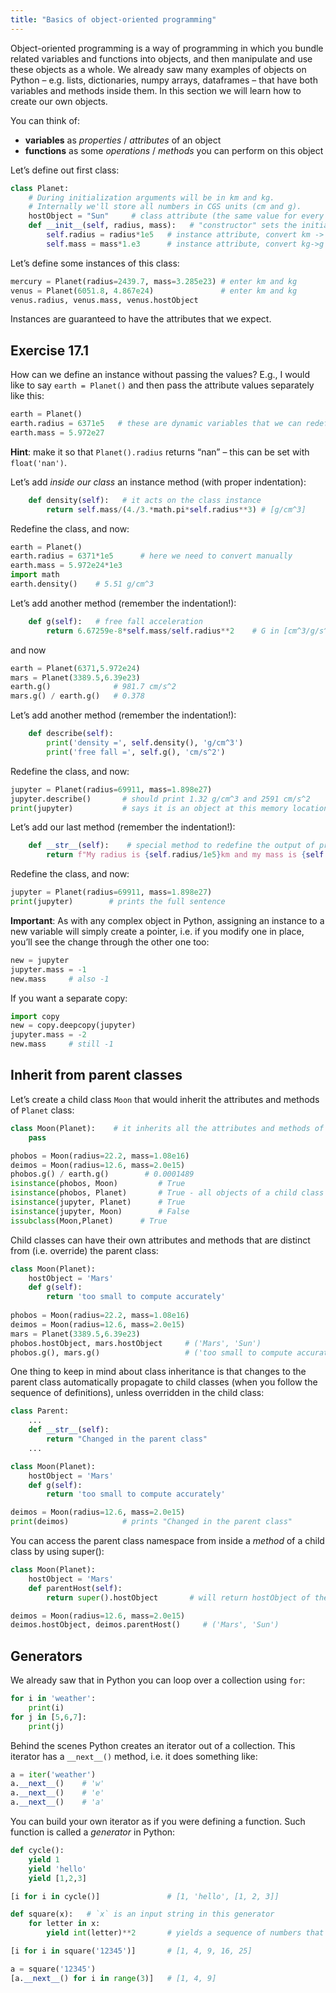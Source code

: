```yaml
---
title: "Basics of object-oriented programming"
---
```


<!-- Most notably, climate scientists have a very good handle on structured/procedural programming concepts, but generally -->
<!-- have little to no knowledge of the object-oriented programming concepts that underpin Python. For example, classes, -->
<!-- class methods, inheritance, etc. will likely be foreign to most people at CCCma. -->

Object-oriented programming is a way of programming in which you bundle related variables and functions into
objects, and then manipulate and use these objects as a whole. We already saw many examples of objects on
Python -- e.g. lists, dictionaries, numpy arrays, dataframes -- that have both variables and methods inside
them. In this section we will learn how to create our own objects.

You can think of:

- **variables** as *properties* / *attributes* of an object
- **functions** as some *operations* / *methods* you can perform on this object

Let's define out first class:

```py
class Planet:
    # During initialization arguments will be in km and kg.
    # Internally we'll store all numbers in CGS units (cm and g).
    hostObject = "Sun"     # class attribute (the same value for every class instance)
    def __init__(self, radius, mass):   # "constructor" sets the initial state of a newly created object
        self.radius = radius*1e5   # instance attribute, convert km -> cm
        self.mass = mass*1.e3      # instance attribute, convert kg->g
```

Let's define some instances of this class:

```py
mercury = Planet(radius=2439.7, mass=3.285e23) # enter km and kg
venus = Planet(6051.8, 4.867e24)               # enter km and kg
venus.radius, venus.mass, venus.hostObject
```

Instances are guaranteed to have the attributes that we expect.

::: {.callout-caution collapse="true"}
## Exercise 17.1
How can we define an instance without passing the values? E.g., I would like to say `earth = Planet()` and
then pass the attribute values separately like this:
```py
earth = Planet()
earth.radius = 6371e5   # these are dynamic variables that we can redefine
earth.mass = 5.972e27
```
**Hint**: make it so that `Planet().radius` returns "nan" -- this can be set with `float('nan')`.
:::

<!-- ```py -->
<!-- class Planet: -->
<!--     # During initialization arguments will be in km and kg. -->
<!--     # Internally we'll store all numbers in CGS units (cm and g). -->
<!--     hostObject = "Sun"     # class attribute (the same value for every class instance) -->
<!--     def __init__(self, radius=float('nan'), mass=float('nan')): -->
<!--         self.radius = radius*1e5   # instance attribute, convert km -> cm -->
<!--         self.mass = mass*1.e3      # instance attribute, convert kg->g -->
<!-- ``` -->

Let's add *inside our class* an instance method (with proper indentation):

```py
    def density(self):   # it acts on the class instance
        return self.mass/(4./3.*math.pi*self.radius**3) # [g/cm^3]
```

Redefine the class, and now:

```py
earth = Planet()
earth.radius = 6371*1e5      # here we need to convert manually
earth.mass = 5.972e24*1e3
import math
earth.density()    # 5.51 g/cm^3
```

Let's add another method (remember the indentation!):

```py
    def g(self):   # free fall acceleration
        return 6.67259e-8*self.mass/self.radius**2    # G in [cm^3/g/s^2]
```

and now

```py
earth = Planet(6371,5.972e24)
mars = Planet(3389.5,6.39e23)
earth.g()              # 981.7 cm/s^2
mars.g() / earth.g()   # 0.378
```

Let's add another method (remember the indentation!):

```py
    def describe(self):
        print('density =', self.density(), 'g/cm^3')
        print('free fall =', self.g(), 'cm/s^2')
```

Redefine the class, and now:

```py
jupyter = Planet(radius=69911, mass=1.898e27)
jupyter.describe()       # should print 1.32 g/cm^3 and 2591 cm/s^2
print(jupyter)           # says it is an object at this memory location (not very descriptive)
```

Let's add our last method (remember the indentation!):

```py
    def __str__(self):    # special method to redefine the output of print(self)
        return f"My radius is {self.radius/1e5}km and my mass is {self.mass/1e3}kg"
```

Redefine the class, and now:

```py
jupyter = Planet(radius=69911, mass=1.898e27)
print(jupyter)        # prints the full sentence
```

**Important**: As with any complex object in Python, assigning an instance to a new variable will simply create a
pointer, i.e. if you modify one in place, you'll see the change through the other one too:

```py
new = jupyter
jupyter.mass = -1
new.mass     # also -1
```

If you want a separate copy:

```py
import copy
new = copy.deepcopy(jupyter)
jupyter.mass = -2
new.mass     # still -1
```

## Inherit from parent classes

Let's create a child class `Moon` that would inherit the attributes and methods of `Planet` class:

```py
class Moon(Planet):    # it inherits all the attributes and methods of the parent process
    pass

phobos = Moon(radius=22.2, mass=1.08e16)
deimos = Moon(radius=12.6, mass=2.0e15)
phobos.g() / earth.g()        # 0.0001489
isinstance(phobos, Moon)         # True
isinstance(phobos, Planet)       # True - all objects of a child class are instances of the parent class
isinstance(jupyter, Planet)      # True
isinstance(jupyter, Moon)        # False
issubclass(Moon,Planet)      # True
```

Child classes can have their own attributes and methods that are distinct from (i.e. override) the parent class:

```py
class Moon(Planet):
    hostObject = 'Mars'
    def g(self):
        return 'too small to compute accurately'
    
phobos = Moon(radius=22.2, mass=1.08e16)
deimos = Moon(radius=12.6, mass=2.0e15)
mars = Planet(3389.5,6.39e23)
phobos.hostObject, mars.hostObject     # ('Mars', 'Sun')
phobos.g(), mars.g()                   # ('too small to compute accurately', 371.1282569773226)
```

One thing to keep in mind about class inheritance is that changes to the parent class automatically propagate to child
classes (when you follow the sequence of definitions), unless overridden in the child class:

```py
class Parent:
	...
    def __str__(self):
        return "Changed in the parent class"
	...

class Moon(Planet):
    hostObject = 'Mars'
    def g(self):
        return 'too small to compute accurately'

deimos = Moon(radius=12.6, mass=2.0e15)
print(deimos)            # prints "Changed in the parent class"
```

You can access the parent class namespace from inside a *method* of a child class by using super():

```py
class Moon(Planet):
    hostObject = 'Mars'
    def parentHost(self):
        return super().hostObject       # will return hostObject of the parent class

deimos = Moon(radius=12.6, mass=2.0e15)
deimos.hostObject, deimos.parentHost()     # ('Mars', 'Sun')
```

## Generators

We already saw that in Python you can loop over a collection using `for`:

```py
for i in 'weather':
    print(i)
for j in [5,6,7]:
    print(j)
```

Behind the scenes Python creates an iterator out of a collection. This iterator has a `__next__()` method, i.e. it does
something like:

```py
a = iter('weather')
a.__next__()    # 'w'
a.__next__()    # 'e'
a.__next__()    # 'a'
```

You can build your own iterator as if you were defining a function. Such function is called a *generator* in Python:

```py
def cycle():
    yield 1
    yield 'hello'
    yield [1,2,3]

[i for i in cycle()]               # [1, 'hello', [1, 2, 3]]

def square(x):   # `x` is an input string in this generator
    for letter in x:
        yield int(letter)**2       # yields a sequence of numbers that you can cycle through

[i for i in square('12345')]       # [1, 4, 9, 16, 25]

a = square('12345')
[a.__next__() for i in range(3)]   # [1, 4, 9]
```
